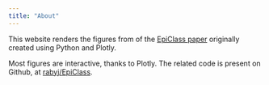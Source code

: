 ```yaml
---
title: "About"
---
```


This website renders the figures from of the [EpiClass paper](https://doi.org/10.1101/2025.09.04.670545) originally created using Python and Plotly.

Most figures are interactive, thanks to Plotly. The related code is present on Github, at [rabyj/EpiClass](https://github.com/rabyj/EpiClass/tree/master).

